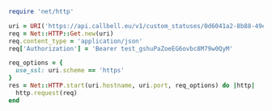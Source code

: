 ```ruby
require 'net/http'

uri = URI('https://api.callbell.eu/v1/custom_statuses/0d6041a2-8b88-49ec-a99b-a88a078a16c1')
req = Net::HTTP::Get.new(uri)
req.content_type = 'application/json'
req['Authorization'] = 'Bearer test_gshuPaZoeEG6ovbc8M79w0QyM'

req_options = {
  use_ssl: uri.scheme == 'https'
}
res = Net::HTTP.start(uri.hostname, uri.port, req_options) do |http|
  http.request(req)
end

```